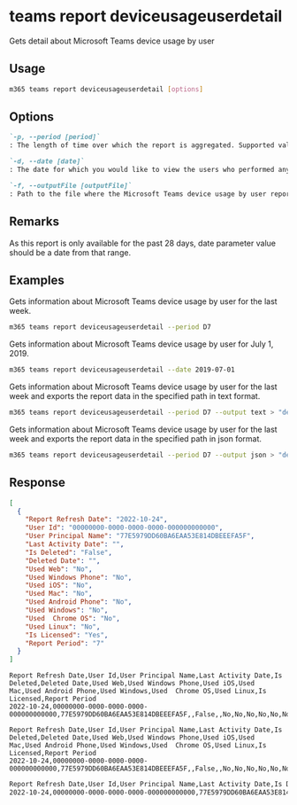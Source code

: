 
# teams report deviceusageuserdetail

Gets detail about Microsoft Teams device usage by user

## Usage

```sh
m365 teams report deviceusageuserdetail [options]
```

## Options

```md defintion-list
`-p, --period [period]`
: The length of time over which the report is aggregated. Supported values `D7,D30,D90,D180`.

`-d, --date [date]`
: The date for which you would like to view the users who performed any activity. Supported date format is `YYYY-MM-DD`.

`-f, --outputFile [outputFile]`
: Path to the file where the Microsoft Teams device usage by user report should be stored in.
```

<Global />

## Remarks

As this report is only available for the past 28 days, date parameter value should be a date from that range.

## Examples

Gets information about Microsoft Teams device usage by user for the last week.

```sh
m365 teams report deviceusageuserdetail --period D7
```

Gets information about Microsoft Teams device usage by user for July 1, 2019.

```sh
m365 teams report deviceusageuserdetail --date 2019-07-01
```

Gets information about Microsoft Teams device usage by user for the last week and exports the report data in the specified path in text format.

```sh
m365 teams report deviceusageuserdetail --period D7 --output text > "deviceusageuserdetail.txt"
```

Gets information about Microsoft Teams device usage by user for the last week and exports the report data in the specified path in json format.

```sh
m365 teams report deviceusageuserdetail --period D7 --output json > "deviceusageuserdetail.json"
```

## Response

<Tabs>
  <TabItem value="json" label="JSON">

  ``` json
  [
    {
      "Report Refresh Date": "2022-10-24",
      "User Id": "00000000-0000-0000-0000-000000000000",
      "User Principal Name": "77E5979DD60BA6EAA53E814DBEEEFA5F",
      "Last Activity Date": "",
      "Is Deleted": "False",
      "Deleted Date": "",
      "Used Web": "No",
      "Used Windows Phone": "No",
      "Used iOS": "No",
      "Used Mac": "No",
      "Used Android Phone": "No",
      "Used Windows": "No",
      "Used  Chrome OS": "No",
      "Used Linux": "No",
      "Is Licensed": "Yes",
      "Report Period": "7"
    }
  ]
  ```

  </TabItem>
  <TabItem value="text" label="Text">

  ``` text
  Report Refresh Date,User Id,User Principal Name,Last Activity Date,Is Deleted,Deleted Date,Used Web,Used Windows Phone,Used iOS,Used Mac,Used Android Phone,Used Windows,Used  Chrome OS,Used Linux,Is Licensed,Report Period
  2022-10-24,00000000-0000-0000-0000-000000000000,77E5979DD60BA6EAA53E814DBEEEFA5F,,False,,No,No,No,No,No,No,No,No,Yes,7
  ```

  </TabItem>
  <TabItem value="csv" label="CSV">

  ``` text
  Report Refresh Date,User Id,User Principal Name,Last Activity Date,Is Deleted,Deleted Date,Used Web,Used Windows Phone,Used iOS,Used Mac,Used Android Phone,Used Windows,Used  Chrome OS,Used Linux,Is Licensed,Report Period
  2022-10-24,00000000-0000-0000-0000-000000000000,77E5979DD60BA6EAA53E814DBEEEFA5F,,False,,No,No,No,No,No,No,No,No,Yes,7
  ```

  </TabItem>
  <TabItem value="md" label="Markdown">

  ```md
  Report Refresh Date,User Id,User Principal Name,Last Activity Date,Is Deleted,Deleted Date,Used Web,Used Windows Phone,Used iOS,Used Mac,Used Android Phone,Used Windows,Used  Chrome OS,Used Linux,Is Licensed,Report Period
  2022-10-24,00000000-0000-0000-0000-000000000000,77E5979DD60BA6EAA53E814DBEEEFA5F,,False,,No,No,No,No,No,No,No,No,Yes,7
  ```

  </TabItem>
</Tabs>
